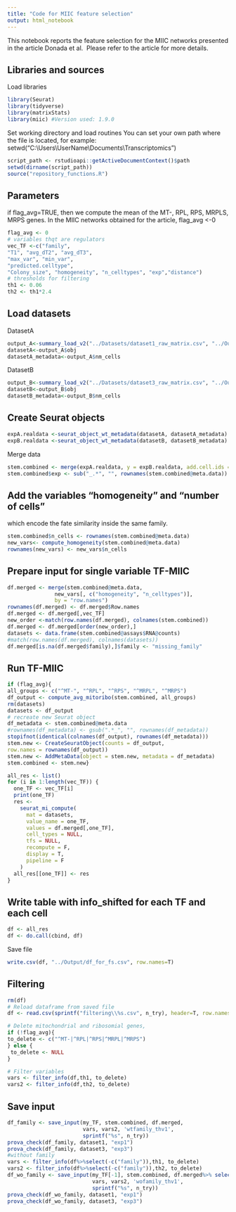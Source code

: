 ---
title: "Code for MIIC feature selection"
output: html_notebook
---
This notebook reports the feature selection for the MIIC networks presented in the article Donada et al. 
Please refer to the article for more details.

## Libraries and sources
Load libraries

```{r}
library(Seurat)
library(tidyverse)
library(matrixStats)
library(miic) #Version used: 1.9.0
```

Set working directory and load routines
You can set your own path where the file is located, for example:  
setwd("C:\\Users\\UserName\\Documents\\Transcriptomics")
```{r}
script_path <- rstudioapi::getActiveDocumentContext()$path 
setwd(dirname(script_path))
source("repository_functions.R")
```

## Parameters
if flag_avg=TRUE, then we compute the mean of the MT-, RPL, RPS, MRPLS, MRPS genes.
In the MIIC networks obtained for the article, flag_avg <-0

```{r}
flag_avg <- 0
# variables thqt are regulators
vec_TF <-c("family", 
"T1", "avg_dT2", "avg_dT3", 
"max_var", "min_var", 
"predicted.celltype",
"Colony_size", "homogeneity", "n_celltypes", "exp","distance")
# thresholds for filtering
th1 <- 0.06
th2 <- th1*2.4
```

## Load datasets
DatasetA
```{r}
output_A<-summary_load_v2("../Datasets/dataset1_raw_matrix.csv", "../Output/dataset1_metadata_final.csv")
datasetA<-output_A$obj
datasetA_metadata<-output_A$nm_cells
```   

DatasetB
```{r}
output_B<-summary_load_v2("../Datasets/dataset3_raw_matrix.csv", "../Output/dataset3_metadata_final.csv")
datasetB<-output_B$obj
datasetB_metadata<-output_B$nm_cells
```

## Create Seurat objects
```{r}
expA.realdata <-seurat_object_wt_metadata(datasetA, datasetA_metadata)
expB.realdata <-seurat_object_wt_metadata(datasetB, datasetB_metadata)
```

Merge data
```{r}
stem.combined <- merge(expA.realdata, y = expB.realdata, add.cell.ids = c("exp1", "exp3"), project = "StemCells")
stem.combined$exp <- sub("_.*", "", rownames(stem.combined@meta.data))
```

## Add the variables "homogeneity" and "number of cells" 
which encode the fate similarity inside the same family. 
```{r}
stem.combined$n_cells <- rownames(stem.combined@meta.data)
new_vars<- compute_homogeneity(stem.combined@meta.data) 
rownames(new_vars) <- new_vars$n_cells
```

## Prepare input for single variable TF-MIIC
```{r}
df.merged <- merge(stem.combined@meta.data, 
               new_vars[, c("homogeneity", "n_celltypes")],
               by = "row.names")
rownames(df.merged) <- df.merged$Row.names
df.merged <- df.merged[,vec_TF]
new_order <-match(row.names(df.merged), colnames(stem.combined))
df.merged <- df.merged[order(new_order),]
datasets <- data.frame(stem.combined@assays$RNA@counts)
#match(row.names(df.merged), colnames(datasets))
df.merged[is.na(df.merged$family),]$family <- "missing_family"
```

## Run TF-MIIC
```{r}
if (flag_avg){
all_groups <- c("^MT-", "^RPL", "^RPS", "^MRPL", "^MRPS")
df_output <- compute_avg_mitoribo(stem.combined, all_groups)
rm(datasets)
datasets <- df_output
# recreate new Seurat object
df_metadata <- stem.combined@meta.data
#rownames(df_metadata) <- gsub(".*_", "", rownames(df_metadata))
stopifnot(identical(colnames(df_output), rownames(df_metadata)))
stem.new <- CreateSeuratObject(counts = df_output, 
row.names = rownames(df_output))
stem.new <- AddMetaData(object = stem.new, metadata = df_metadata)
stem.combined <- stem.new}

all_res <- list()
for (i in 1:length(vec_TF)) {
  one_TF <- vec_TF[i]
  print(one_TF)
  res <-
    seurat_mi_compute(
      mat = datasets,
      value_name = one_TF,
      values = df.merged[,one_TF],
      cell_types = NULL,
      tfs = NULL,
      recompute = F,
      display = T,
      pipeline = F
    )
  all_res[[one_TF]] <- res
}
```

## Write table with info_shifted for each TF and each cell
```{r}
df <- all_res
df <- do.call(cbind, df)
```

Save file 
```{r}
write.csv(df, "../Output/df_for_fs.csv", row.names=T)
```

## Filtering
```{r}
rm(df)
# Reload dataframe from saved file
df <- read.csv(sprintf("filtering\\%s.csv", n_try), header=T, row.names="X")

# Delete mitochondrial and ribosomial genes, 
if (!flag_avg){
to_delete <- c("^MT-|^RPL|^RPS|^MRPL|^MRPS")
} else {
 to_delete <- NULL
}

# Filter variables
vars <- filter_info(df,th1, to_delete)
vars2 <- filter_info(df,th2, to_delete)
```

## Save input
```{r}
df_family <- save_input(my_TF, stem.combined, df.merged, 
                        vars, vars2, 'wtfamily_thv1', 
                        sprintf("%s", n_try))
prova_check(df_family, dataset1, "exp1")
prova_check(df_family, dataset3, "exp3")
#without family
vars <- filter_info(df%>%select(-c("family")),th1, to_delete)
vars2 <- filter_info(df%>%select(-c("family")),th2, to_delete)
df_wo_family <- save_input(my_TF[-1], stem.combined, df.merged%>% select(-c("family")), 
                           vars, vars2, 'wofamily_thv1', 
                           sprintf("%s", n_try))
prova_check(df_wo_family, dataset1, "exp1")
prova_check(df_wo_family, dataset3, "exp3")

```
